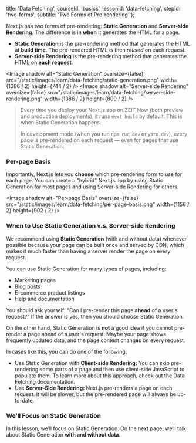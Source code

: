 
  title: 'Data Fetching',
  courseId: 'basics',
  lessonId: 'data-fetching',
  stepId: 'two-forms',
  subtitle: 'Two Forms of Pre-rendering'
};

Next.js has two forms of pre-rendering: **Static Generation** and **Server-side Rendering**. The difference is in **when** it generates the HTML for a page.

- **Static Generation** is the pre-rendering method that generates the HTML at **build time**. The pre-rendered HTML is then _reused_ on each request.
- **Server-side Rendering** is the pre-rendering method that generates the HTML on **each request**.

<Image
  shadow
  alt="Static Generation"
  oversize={false}
  src="/static/images/learn/data-fetching/static-generation.png"
  width={1386 / 2}
  height={744 / 2}
/>
<Image
  shadow
  alt="Server-side Rendering"
  oversize={false}
  src="/static/images/learn/data-fetching/server-side-rendering.png"
  width={1386 / 2}
  height={800 / 2}
/>

> Every time you deploy your Next.js app on ZEIT Now (both preview and production deployments), it runs `next build` by default. This is when Static Generation happens.
>
> In development mode (when you run `npm run dev` or `yarn dev`), every page is pre-rendered on each request — even for pages that use Static Generation.

### Per-page Basis

Importantly, Next.js lets you **choose** which pre-rendering form to use for each page. You can create a "hybrid" Next.js app by using Static Generation for most pages and using Server-side Rendering for others.

<Image
  shadow
  alt="Per-page Basis"
  oversize={false}
  src="/static/images/learn/data-fetching/per-page-basis.png"
  width={1156 / 2}
  height={902 / 2}
/>

### When to Use Static Generation v.s. Server-side Rendering

We recommend using **Static Generation** (with and without data) whenever possible because your page can be built once and served by CDN, which makes it much faster than having a server render the page on every request.

You can use Static Generation for many types of pages, including:

- Marketing pages
- Blog posts
- E-commerce product listings
- Help and documentation

You should ask yourself: "Can I pre-render this page **ahead** of a user's request?" If the answer is yes, then you should choose Static Generation.

On the other hand, Static Generation is **not** a good idea if you cannot pre-render a page ahead of a user's request. Maybe your page shows frequently updated data, and the page content changes on every request.

In cases like this, you can do one of the following:

- Use Static Generation with **Client-side Rendering:** You can skip pre-rendering some parts of a page and then use client-side JavaScript to populate them. To learn more about this approach, check out the <Link href="/docs/[...slug]" as="/docs/basic-features/data-fetching#fetching-data-on-the-client-side"><a>Data Fetching documentation</a></Link>.
- Use **Server-Side Rendering:** Next.js pre-renders a page on each request. It will be slower, but the pre-rendered page will always be up-to-date.

### We’ll Focus on Static Generation

In this lesson, we’ll focus on Static Generation. On the next page, we’ll talk about Static Generation **with and without data**.

